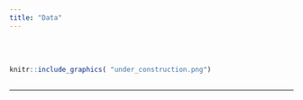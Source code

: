 ```yaml
---
title: "Data"
---
```


<br><br>

```r
knitr::include_graphics( "under_construction.png")
                 
```

------------------------------------------------------------------------

